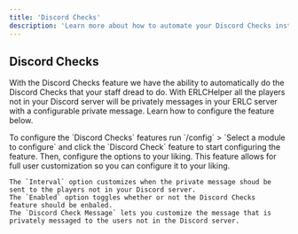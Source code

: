 ```yaml
---
title: 'Discord Checks'
description: 'Learn more about how to automate your Discord Checks instead of your staff members having to do the boring task.'
---
```


## Discord Checks
With the Discord Checks feature we have the ability to automatically do the Discord Checks that your staff dread to do. With ERLCHelper all the players not in your Discord server will be privately messages in your ERLC server with a configurable private message. Learn how to configure the feature below.

<Tabs>
  <Tab title="Configuration Step One">
    To configure the `Discord Checks` features run `/config` > `Select a module to configure` and click the `Discord Check` feature to start configuring the feature.
  </Tab>
  <Tab title="Configuration Step Two">
    Then, configure the options to your liking. This feature allows for full user customization so you can configure it to your liking.

    The `Interval` option customizes when the private message shoud be sent to the players not in your Discord server. 
    The `Enabled` option toggles whether or not the Discord Checks  feature should be enbaled.
    The `Discord Check Message` lets you customize the message that is privately messaged to the users not in the Discord server. 
  </Tab>

</Tabs>
